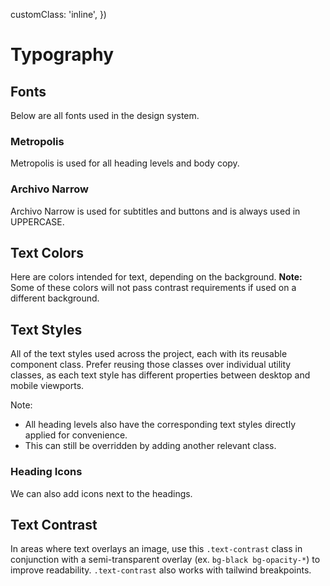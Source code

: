 
  customClass: 'inline',
})

<Meta of={Stories} />

# Typography

## Fonts

Below are all fonts used in the design system.

### Metropolis

Metropolis is used for all heading levels and body copy.

### Archivo Narrow

Archivo Narrow is used for subtitles and buttons and is always used in UPPERCASE.

<Canvas of={Stories.Fonts} />

## Text Colors

Here are colors intended for text, depending on the background. **Note:** Some of these colors will not pass contrast requirements if used on a different background.

<Canvas of={Stories.TextColor} />

## Text Styles

All of the text styles used across the project, each with its reusable component class.
Prefer reusing those classes over individual utility classes, as each text style has different properties between desktop and mobile viewports.

Note:

- All heading levels also have the corresponding text styles directly applied for convenience.
- This can still be overridden by adding another relevant class.

<Canvas of={Stories.TextStyles} />

### Heading Icons

We can also add icons next to the headings.

<Canvas of={Stories.HeadingIcons} />

## Text Contrast

In areas where text overlays an image, use this `.text-contrast` class in conjunction with a semi-transparent overlay (ex. `bg-black bg-opacity-*`) to improve readability. `.text-contrast` also works with tailwind breakpoints.

<Canvas of={Stories.TextContrast} />
